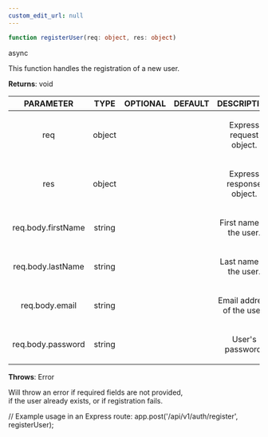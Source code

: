 ```yaml
---
custom_edit_url: null
---
```


```ts
function registerUser(req: object, res: object)
```

<div>
  <span className="badge badge--success">async</span>
</div>

<p>This function handles the registration of a new user.</p>

**Returns**: void

|PARAMETER|TYPE|OPTIONAL|DEFAULT|DESCRIPTION|
|:---:|:---:|:---:|:---:|:---:|
|req|object|||<p>Express request object.</p>|
|res|object|||<p>Express response object.</p>|
|req.body.firstName|string|||<p>First name of the user.</p>|
|req.body.lastName|string|||<p>Last name of the user.</p>|
|req.body.email|string|||<p>Email address of the user.</p>|
|req.body.password|string|||<p>User's password.</p>|

**Throws**: Error

<p>Will throw an error if required fields are not provided,<br />if the user already exists, or if registration fails.</p>

// Example usage in an Express route:app.post('/api/v1/auth/register', registerUser);

